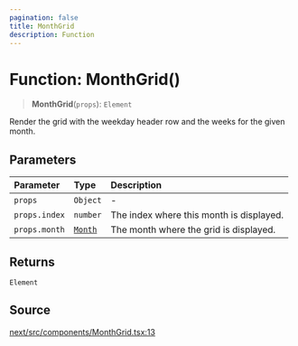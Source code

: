 ```yaml
---
pagination: false
title: MonthGrid
description: Function
---
```


# Function: MonthGrid()

> **MonthGrid**(`props`): `Element`

Render the grid with the weekday header row and the weeks for the given
month.

## Parameters

| Parameter | Type | Description |
| :------ | :------ | :------ |
| `props` | `Object` | - |
| `props.index` | `number` | The index where this month is displayed. |
| `props.month` | [`Month`](/api/next/classes/Month.mdx) | The month where the grid is displayed. |

## Returns

`Element`

## Source

[next/src/components/MonthGrid.tsx:13](https://github.com/gpbl/react-day-picker/blob/575f9be39/next/src/components/MonthGrid.tsx#L13)
